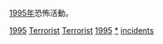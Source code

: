 [[1995年|1995年]]恐怖活動。
{{cat topic in year| topic=恐怖活動| year=1995}}

[[Category:1990年代恐怖活動|1995]]
[[Category:1995年罪案|Terrorist]]
[[Category:1995年灾难|Terrorist]]
[[Category:各年恐怖活动|1995]]
[[Category:1995年襲擊|*]]
[[Category:1995年恐怖主義|incidents]]